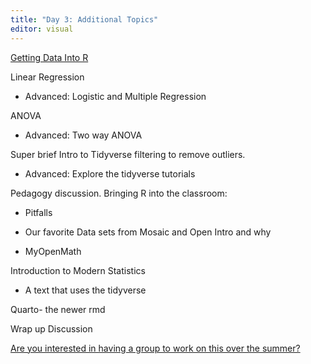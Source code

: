 ```yaml
---
title: "Day 3: Additional Topics"
editor: visual
---
```


[Getting Data Into R](./Importing-data.html)

Linear Regression

-   Advanced: Logistic and Multiple Regression

ANOVA

-   Advanced: Two way ANOVA

Super brief Intro to Tidyverse filtering to remove outliers.

-   Advanced: Explore the tidyverse tutorials

Pedagogy discussion. Bringing R into the classroom:

-   Pitfalls

-   Our favorite Data sets from Mosaic and Open Intro and why

-   MyOpenMath

Introduction to Modern Statistics

-   A text that uses the tidyverse

Quarto- the newer rmd

Wrap up Discussion

[Are you interested in having a group to work on this over the summer?](https://docs.google.com/document/d/1YnoZr6WPz0dvW3B-PQ_dDob-ieUepgFqYbG8FOzJuFc/edit?usp=sharing)
